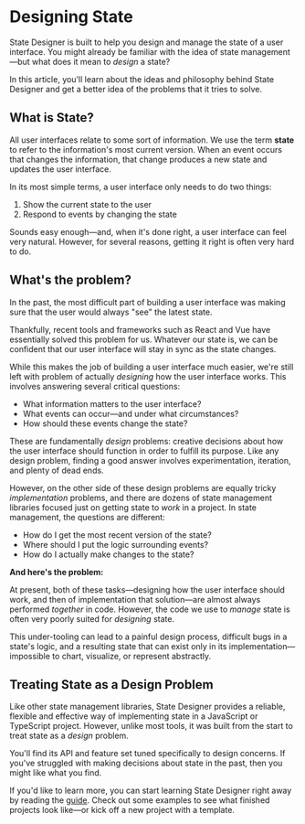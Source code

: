 # Designing State

State Designer is built to help you design and manage the state of a user interface. You might already be familiar with the idea of state management—but what does it mean to _design_ a state?

In this article, you'll learn about the ideas and philosophy behind State Designer and get a better idea of the problems that it tries to solve.

## What is State?

All user interfaces relate to some sort of information. We use the term **state** to refer to the information's most current version. When an event occurs that changes the information, that change produces a new state and updates the user interface.

In its most simple terms, a user interface only needs to do two things:

1. Show the current state to the user
2. Respond to events by changing the state

Sounds easy enough—and, when it's done right, a user interface can feel very natural. However, for several reasons, getting it right is often very hard to do.

## What's the problem?

In the past, the most difficult part of building a user interface was making sure that the user would always "see" the latest state.

Thankfully, recent tools and frameworks such as React and Vue have essentially solved this problem for us. Whatever our state is, we can be confident that our user interface will stay in sync as the state changes.

While this makes the job of building a user interface much easier, we're still left with problem of actually _designing_ how the user interface works. This involves answering several critical questions:

- What information matters to the user interface?
- What events can occur—and under what circumstances?
- How should these events change the state?

These are fundamentally _design_ problems: creative decisions about how the user interface should function in order to fulfill its purpose. Like any design problem, finding a good answer involves experimentation, iteration, and plenty of dead ends.

However, on the other side of these design problems are equally tricky _implementation_ problems, and there are dozens of state management libraries focused just on getting state to _work_ in a project. In state management, the questions are different:

- How do I get the most recent version of the state?
- Where should I put the logic surrounding events?
- How do I actually make changes to the state?

**And here's the problem:**

At present, both of these tasks—designing how the user interface should work, and then of implementation that solution—are almost always performed _together_ in code. However, the code we use to _manage_ state is often very poorly suited for _designing_ state.

This under-tooling can lead to a painful design process, difficult bugs in a state's logic, and a resulting state that can exist only in its implementation—impossible to chart, visualize, or represent abstractly.

## Treating State as a Design Problem

Like other state management libraries, State Designer provides a reliable, flexible and effective way of implementing state in a JavaScript or TypeScript project. However, unlike most tools, it was built from the start to treat state as a _design_ problem.

You'll find its API and feature set tuned specifically to design concerns. If you've struggled with making decisions about state in the past, then you might like what you find.

If you'd like to learn more, you can start learning State Designer right away by reading the [guide](/docs/learn/intro). Check out some examples to see what finished projects look like—or kick off a new project with a template.
